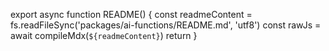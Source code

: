 
<README/>

export async function README() {
  const readmeContent = fs.readFileSync('packages/ai-functions/README.md', 'utf8')
  const rawJs = await compileMdx(`
  ${readmeContent}
  `)
  return <MDXRemote compiledSource={rawJs} components={{}} />
}
